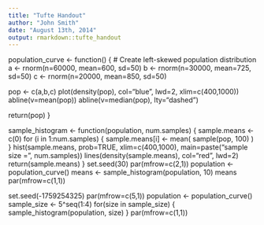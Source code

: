 ```yaml
---
title: "Tufte Handout"
author: "John Smith"
date: "August 13th, 2014"
output: rmarkdown::tufte_handout
---
```


population_curve <- function() {
  # Create left-skewed population distribution
  a <- rnorm(n=60000, mean=600, sd=50)
  b <- rnorm(n=30000, mean=725, sd=50)
  c <- rnorm(n=20000, mean=850, sd=50)
  
  pop <- c(a,b,c)
  plot(density(pop), col="blue", lwd=2, xlim=c(400,1000))
  abline(v=mean(pop))
  abline(v=median(pop), lty="dashed")
  
  return(pop)
}

sample_histogram <- function(population, num.samples) {
  sample.means <- c(0)
  for (i in 1:num.samples) {
    sample.means[i] <- mean( sample(pop, 100) )
  }
  hist(sample.means, prob=TRUE, xlim=c(400,1000), main=paste("sample size = ", num.samples))
  lines(density(sample.means), col="red", lwd=2)
  return(sample.means)
}
set.seed(30)
par(mfrow=c(2,1))
population <- population_curve()
means <- sample_histogram(population, 10)
means
par(mfrow=c(1,1))

set.seed(-1759254325)
par(mfrow=c(5,1))
population <- population_curve()
sample_size <- 5^seq(1:4)
for(size in sample_size) {
  sample_histogram(population, size)
}
par(mfrow=c(1,1))
